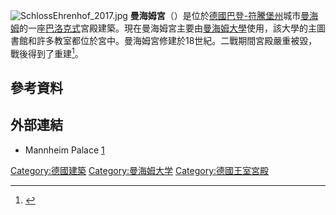 {{expand|time=2015-01-02T14:48:11+00:00}}
[[File:SchlossEhrenhof_2017.jpg|thumb]]
'''曼海姆宮'''（{{lang-de|Mannheimer Schloss}}）是位於[[德國|德國]][[巴登-符騰堡州|巴登-符騰堡州]]城市[[曼海姆|曼海姆]]的一座[[巴洛克式|巴洛克式]]宮殿建築。現在曼海姆宮主要由[[曼海姆大學|曼海姆大學]]使用，該大學的主圖書館和許多教室都位於宮中。曼海姆宮修建於18世紀。二戰期間宮殿嚴重被毀，戰後得到了重建<ref>{{Cite web |url=http://www.schloss-mannheim.de/wissenswert-amuesant/ |title=存档副本 |access-date=2015-01-02 |archive-date=2020-10-29 |archive-url=https://web.archive.org/web/20201029042524/https://www.schloss-mannheim.de/wissenswert-amuesant |dead-url=no }}</ref>。

==參考資料==
{{Reflist}}

==外部連結==
{{Commons category|Schloss Mannheim}}
*Mannheim Palace [https://web.archive.org/web/20120617224405/http://www.schloss-mannheim.de/de/schloss-mannheim/Startseite/267818.html] {{de icon}}

{{coord|49|28|58.8|N|8|27|43.2|E|type:landmark|display=title}}

{{Authority control}}
[[Category:德國建築|Category:德國建築]]
[[Category:曼海姆大学|Category:曼海姆大学]]
[[Category:德國王室宮殿|Category:德國王室宮殿]]